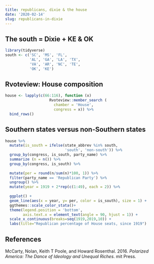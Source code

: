 ```yaml
---
title: republicans, dixie & the house
date: '2020-02-14'
slug: republicans-in-dixie
---
```




## The south = Dixie + KE & OK
```r
library(tidyverse)
south <- c('SC', 'MS', 'FL', 
           'AL', 'GA', 'LA', 'TX', 
           'VA', 'AR', 'NC', 'TE',
           'OK', 'KE')
```


## Rvoteview: House composition
```r
house <- lapply(c(66:116), function (x)
                    Rvoteview::member_search (
                      chamber = 'House', 
                      congress = x)) %>% 
  bind_rows() 
```


## Southern states versus non-Southern states

```r
house %>%
  mutate(is_south = ifelse(state_abbrev %in% south, 
                           'south', 'non-south')) %>%
  group_by(congress, is_south, party_name) %>%
  summarize (n = n()) %>%
  group_by(congress, is_south) %>%
  
  mutate(per = round(n/sum(n)*100, 1)) %>%
  filter(party_name == 'Republican Party') %>%
  ungroup() %>%
  mutate(year = 1919 + 2*rep(c(1:49), each = 2)) %>%
  
  ggplot() +
  geom_line(aes(x = year, y= per, color = is_south), size = 1) +
  ggthemes::scale_color_stata()+
  theme(legend.position = 'bottom',
        axis.text.x = element_text(angle = 90, hjust = 1)) +
  scale_x_continuous(breaks=seq(1919,2019,10)) +
  labs(title="Republican percentage of House seats, since 1919") 
```



## References

McCarty, Nolan, Keith T Poole, and Howard Rosenthal. 2016. *Polarized America: The Dance of Ideology and Unequal Riches*. mit Press.
